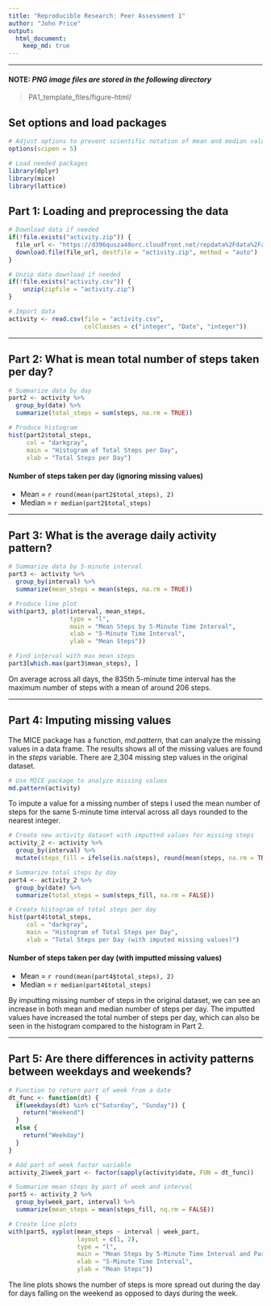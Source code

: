 ```yaml
---
title: "Reproducible Research: Peer Assessment 1"
author: "John Price"
output: 
  html_document:
    keep_md: true
---
```


***

#### NOTE: *PNG image files are stored in the following directory*

> PA1_template_files/figure-html/

## Set options and load packages

```r
# Adjust options to prevent scientific notation of mean and median values
options(scipen = 5)

# Load needed packages
library(dplyr)
library(mice)
library(lattice)
```

## Part 1: Loading and preprocessing the data

```r
# Download data if needed
if(!file.exists("activity.zip")) {
  file_url <- "https://d396qusza40orc.cloudfront.net/repdata%2Fdata%2Factivity.zip"
  download.file(file_url, destfile = "activity.zip", method = "auto")
}

# Unzip data download if needed
if(!file.exists("activity.csv")) {
    unzip(zipfile = "activity.zip")
}

# Import data
activity <- read.csv(file = "activity.csv",
                     colClasses = c("integer", "Date", "integer"))
```

***

## Part 2: What is mean total number of steps taken per day?
```r
# Summarize data by day
part2 <- activity %>%
  group_by(date) %>%
  summarize(total_steps = sum(steps, na.rm = TRUE))

# Produce histogram
hist(part2$total_steps,
     col = "darkgray",
     main = "Histogram of Total Steps per Day",
     xlab = "Total Steps per Day")
```

#### Number of steps taken per day (ignoring missing values)

* Mean = `r round(mean(part2$total_steps), 2)`
* Median = `r median(part2$total_steps)`

***

## Part 3: What is the average daily activity pattern?
```r
# Summarize data by 5-minute interval
part3 <- activity %>%
  group_by(interval) %>%
  summarize(mean_steps = mean(steps, na.rm = TRUE))

# Produce line plot
with(part3, plot(interval, mean_steps,
                 type = "l",
                 main = "Mean Steps by 5-Minute Time Interval",
                 xlab = "5-Minute Time Interval",
                 ylab = "Mean Steps"))
```
```r
# Find interval with max mean steps
part3[which.max(part3$mean_steps), ]
```

On average across all days, the 835th 5-minute time interval has the maximum number of steps with a mean of around 206 steps.

***

## Part 4: Imputing missing values

The MICE package has a function, *md.pattern*, that can analyze the missing values in a data frame. The results shows all of the missing values are found in the *steps* variable. There are 2,304 missing step values in the original dataset.

```r
# Use MICE package to analyze missing values
md.pattern(activity)
```

To impute a value for a missing number of steps I used the mean number of steps for the same 5-minute time interval across all days rounded to the nearest integer.

```r
# Create new activity dataset with imputted values for missing steps
activity_2 <- activity %>%
  group_by(interval) %>%
  mutate(steps_fill = ifelse(is.na(steps), round(mean(steps, na.rm = TRUE)), steps))
```

```r
# Summarize total steps by day
part4 <- activity_2 %>%
  group_by(date) %>%
  summarize(total_steps = sum(steps_fill, na.rm = FALSE))

# Create histogram of total steps per day
hist(part4$total_steps,
     col = "darkgray",
     main = "Histogram of Total Steps per Day",
     xlab = "Total Steps per Day (with imputed missing values)")
```

#### Number of steps taken per day (with imputted missing values)

* Mean = `r round(mean(part4$total_steps), 2)`
* Median = `r median(part4$total_steps)`

By imputting missing number of steps in the original dataset, we can see an increase in both mean and median number of steps per day. The imputted values have increased the total number of steps per day, which can also be seen in the histogram compared to the histogram in Part 2.

***

## Part 5: Are there differences in activity patterns between weekdays and weekends?

```r
# Function to return part of week from a date
dt_func <- function(dt) {
  if(weekdays(dt) %in% c("Saturday", "Sunday")) {
    return("Weekend")
  }
  else {
    return("Weekday")
  }
}

# Add part of week factor variable
activity_2$week_part <- factor(sapply(activity$date, FUN = dt_func))
```

```r
# Summarize mean steps by part of week and interval
part5 <- activity_2 %>%
  group_by(week_part, interval) %>%
  summarize(mean_steps = mean(steps_fill, nq.rm = FALSE))

# Create line plots
with(part5, xyplot(mean_steps ~ interval | week_part,
                   layout = c(1, 2),
                   type = "l",
                   main = "Mean Steps by 5-Minute Time Interval and Part of Week",
                   xlab = "5-Minute Time Interval",
                   ylab = "Mean Steps"))
```

The line plots shows the number of steps is more spread out during the day for days falling on the weekend as opposed to days during the week.
